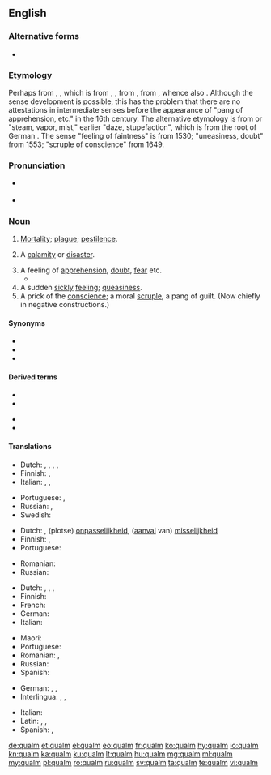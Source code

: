 {{also|Qualm}}
==English==

===Alternative forms===
* {{l|en|calm}} {{qualifier|dialectal}}

===Etymology===
{{PIE root|en|gʷelH}}
Perhaps from {{etyl|enm|en}} {{m|enm|qualm}}, {{m|enm|cwalm||death, sickness, plague}}, which is from {{etyl|ang|en}} {{m|ang|cwealm}} {{gloss|West Saxon: "death, disaster, plague"}}, {{m|ang|ūtcualm}} {{gloss|Anglian: "utter destruction"}}, from {{etyl|gem-pro|en}} {{m|gem-pro|*kwalmaz||killing, death, destruction}}, from {{etyl|ine-pro|en}} {{m|ine-pro|*gʷelH-||to stick, pierce; pain, injury, death}}, whence also {{m|en|quell}}.  Although the sense development is possible, this has the problem that there are no attestations in intermediate senses before the appearance of "pang of apprehension, etc." in the 16th century. The alternative etymology is from {{etyl|nl|en}} {{m|nl|kwalm}} or {{etyl|de|en}} {{m|de|Qualm}} "steam, vapor, mist," earlier "daze, stupefaction", which is from the root of German {{m|de|quellen||stream, well up}}. The sense "feeling of faintness" is from 1530; "uneasiness, doubt" from 1553; "scruple of conscience" from 1649.

===Pronunciation===
* {{a|GenAm}} {{IPA|/kwɑm/|/kwɔm/|lang=en}}
* {{a|RP}} {{IPA|/kwɑːm/|/kwɔːm/|lang=en}}

===Noun===
{{en-noun}}

# {{lb|en|now|_|chiefly|UK|_|dialectal}} [[mortality|Mortality]]; [[plague]]; [[pestilence]].
# {{lb|en|now|_|chiefly|UK|_|dialectal}} A [[calamity]] or [[disaster]].
# A feeling of [[apprehension]], [[doubt]], [[fear]] etc. {{defdate|from 16th c.}}
#* {{quote-web
|date=2012-08-25
|year=
|first=
|last=
|author=Andy Pasztor
|authorlink=
|title=Armstrong, First Man on Moon, Dies
|site=Wall Street Journal
|url=http://online.wsj.com/article/SB10000872396390444812704577611620494238512.html
|archiveorg=
|accessdate=2012-08-26
|passage=Opponents of those privatization plans hoped to use Mr. Armstrong's '''qualms''' as ammunition to block the White House initiatives, and they asked for more public statements.
}}
# A sudden [[sickly]] [[feeling]]; [[queasiness]]. {{defdate|from 16th c.}}
# A prick of the [[conscience]]; a moral [[scruple]], a pang of guilt. (Now chiefly in negative constructions.) {{defdate|from 17th c.}}
#: {{ux|en|This lawyer has no '''qualms''' in saving people who are on the wrong side of the law.}}

====Synonyms====
* {{l|en|compunction}}
* {{l|en|misgiving}}
* {{l|en|scruple}}

====Derived terms====
{{der-top}}
* {{l|en|qualmish}}
* {{l|en|qualmishly}}
{{der-mid}}
* {{l|en|qualmishness}}
* {{l|en|qualmy}}
{{der-bottom}}

====Translations====
{{trans-top|sudden feeling of apprehension, doubt, fear etc.}}
* Dutch: {{t|nl|angstgevoel|n}}, {{t+|nl|onbehagen|n}}, {{t+|nl|bedenking}}, {{t+|nl|onzekerheid}}, {{t+|nl|twijfel}}
* Finnish: {{t|fi|epävarmuus}}, {{t+|fi|epäilys}}
* Italian: {{t+|it|dubbio|m}}, {{t+|it|apprensione|f}}, {{t+|it|paura|f}}
{{trans-mid}}
* Portuguese: {{t+|pt|apreensão|f}}, {{t+|pt|receio|m}}
* Russian: {{t+|ru|сомне́ние|n}}, {{t+|ru|расте́рянность|f}}
* Swedish: {{t+|sv|betänklighet}}
{{trans-bottom}}

{{trans-top|sickly feeling of being ill at ease; sudden queasiness}}
* Dutch: {{t|nl|braakkneiging}}, (plotse) [[onpasselijkheid]], ([[aanval]] van) [[misselijkheid]]
* Finnish: {{t+|fi|kuvotus}}, {{t+|fi|etominen}}
* Portuguese: {{t+|pt|mal-estar|m}}
{{trans-mid}}
* Romanian: {{t+|ro|greață|f}}
* Russian: {{t+|ru|тошнота́|f}}
{{trans-bottom}}

{{trans-top|prick of the conscience, moral scrupule}}
* Dutch: {{t|nl|gewetensaanval}}, {{t|nl|gewetensbezwaar|n}}, {{t|nl|scrupule|m}}, {{t+|nl|wroeging}}
* Finnish: {{t|fi|tunnontuska}}
* French: {{t+|fr|scrupule|m}}
* German: {{t+|de|Gewissensbisse|m-p}}
* Italian: {{t+|it|scrupolo|m}}
{{trans-mid}}
* Maori: {{t|mi|potau}}
* Portuguese: {{t+|pt|escrúpulo|m}}
* Romanian: {{t+|ro|scrupul|n}}, {{t|ro|compuncțiune|f}}
* Russian: {{t|ru|угрызе́ния со́вести|n-p}}
* Spanish: {{t+|es|escrúpulo|m}}
{{trans-bottom}}

{{checktrans-top|}}
* German: {{t-check|de|Skrupel|m}}, {{t-check|de|Unbehagen}}, {{t-check|de|Bedenken|n-p}}
* Interlingua: {{t-check|ia|scrupulo}}, {{t-check|ia|apprehension}}, {{t-check|ia|nausea}}
{{trans-mid}}
* Italian: {{t-check|it|scrupolo}}
* Latin: {{t-check|la|defectio}}, {{t-check|la|fastidium}}, {{t-check|la|nausea}}
* Spanish: {{t-check|es|escrupulo}}, {{t-check|es|naúsea}}
{{trans-bottom}}

[[de:qualm]]
[[et:qualm]]
[[el:qualm]]
[[eo:qualm]]
[[fr:qualm]]
[[ko:qualm]]
[[hy:qualm]]
[[io:qualm]]
[[kn:qualm]]
[[ka:qualm]]
[[ku:qualm]]
[[lt:qualm]]
[[hu:qualm]]
[[mg:qualm]]
[[ml:qualm]]
[[my:qualm]]
[[pl:qualm]]
[[ro:qualm]]
[[ru:qualm]]
[[sv:qualm]]
[[ta:qualm]]
[[te:qualm]]
[[vi:qualm]]